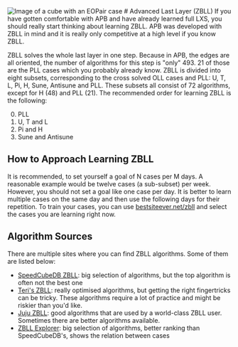 
<Image src="/images/advanced/zbll.svg" width={200} height={200} alt="Image of a cube with an EOPair case" lnk="https://visualcube.api.cubing.net/visualcube.php?fmt=svg&r=y35x-25&bg=t&fc=dydyyydyddddrrrrrrdddbbbbbb"/>
# Advanced Last Layer (ZBLL)
If you have gotten comfortable with APB and have already learned full LXS, you should really start thinking about learning ZBLL. APB was developed with ZBLL in mind and it is really only competitive at a high level if you know ZBLL.

ZBLL solves the whole last layer in one step. Because in APB, the edges are all oriented, the number of algorithms for this step is "only" 493. 21 of those are the PLL cases which you probably already know. ZBLL is divided into eight subsets, corresponding to the cross solved OLL cases and PLL: U, T, L, Pi, H, Sune, Antisune and PLL. These subsets all consist of 72 algorithms, except for H (48) and PLL (21). The recommended order for learning ZBLL is the following:

0. PLL
1. U, T and L
2. Pi and H
3. Sune and Antisune

## How to Approach Learning ZBLL
It is recommended, to set yourself a goal of N cases per M days. A reasonable example would be twelve cases (a sub-subset) per week. However, you should not set a goal like one case per day. It is better to learn multiple cases on the same day and then use the following days for their repetition. To train your cases, you can use [bestsiteever.net/zbll](https://bestsiteever.net/zbll) and select the cases you are learning right now.

## Algorithm Sources
There are multiple sites where you can find ZBLL algorithms. Some of them are listed below:
- [SpeedCubeDB ZBLL](https://speedcubedb.com/a/ZBLL): big selection of algorithms, but the top algorithm is often not the best one
- [Teri's ZBLL](https://docs.google.com/spreadsheets/d/1BiQZkCZvTDRlW6Y6jTBHXPPjZF9k55x8YJgXXs5nhCs/): really optimised algorithms, but getting the right fingertricks can be tricky. These algorithms require a lot of practice and might be riskier than you'd like.
- [Juju ZBLL](https://docs.google.com/spreadsheets/d/1-uwmZHf4vwJxFgeB3-TiF8MQ0RFSS30d5CUK96PoIwk/): good algorithms that are used by a world-class ZBLL user. Sometimes there are better algorithms available.
- [ZBLL Explorer](https://pepkin88.me/zbll-explorer/): big selection of algorithms, better ranking than SpeedCubeDB's, shows the relation between cases